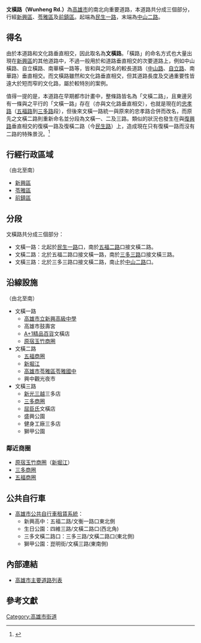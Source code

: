 {{Infobox TwRoad2
|bgcolorh= 
|colorh=
|code=
|name=文橫路
|enname=Wunheng Rd.
|level=一般道路
|length=
|sec=一路<small>（[[新興區_(高雄市)|新興區]]）</small><br>二路<small>（[[苓雅區|苓雅區]]）</small><br>三路<small>（[[前鎮區|前鎮區]]）</small>
|lastext=
|line=
|start=[[民生路_(高雄市)|民生一路]]
|end=[[中山路_(高雄市區)|中山二路]]
|junc=玉竹一街、[[五福路_(高雄市)|五福二路]]、<br>[[新田路|新田路]]、[[青年路_(高雄市)|青年一路]]、<br>[[苓雅路|苓雅一路]]、[[四維路_(高雄市)|四維三路]]、<br>[[興中路_(高雄市)|興中一路]]、[[三多路_(高雄市)|三多三路]]、<br>[[一心路|一心二路]]
|img=Wenheng 1st Road, Kaohsiung, Taiwan.JPG|thumb|200px
|cap=文橫一路一景。
|size=
|left=南華一路
|right=
|leftlink=南華路 (新興區)
|leftdirection=N
|rightlink=
|rightdirection=
|SN=
|SNtype=
|SNNum=
|SN2=
|SN2type=
|SN2Num=
|SN3=
|SN3type=
|SN3Num=
}}
'''文橫路（Wunheng Rd.）'''為[[高雄市|高雄市]]的南北向重要道路，本道路共分成三個部分，行經[[新興區_(高雄市)|新興區]]、[[苓雅區|苓雅區]]及[[前鎮區|前鎮區]]。起端為[[民生路_(高雄市)|民生一路]]，末端為[[中山路_(高雄市區)|中山二路]]。

== 得名 ==
由於本道路和文化路垂直相交，因此取名為'''文橫路'''。「橫路」的命名方式也大量出現在[[新興區_(台灣)|新興區]]的其他道路中，不過一般用於和道路垂直相交的次要道路上，例如中山橫路、自立橫路、南華橫一路等，皆和與之同名的較長道路（[[中山路_(高雄市區)|中山路]]、[[自立路_(高雄市)|自立路]]、南華路）垂直相交。而文橫路雖然和文化路垂直相交，但其道路長度及交通重要性皆遠大於短而窄的文化路，屬於較特別的案例。

值得一提的是，本道路在早期都市計畫中，整條路皆名為「文橫二路」，且東邊另有一條與之平行的「文橫一路」存在（亦與文化路垂直相交），也就是現在的[[忠孝路_(高雄市)|忠孝路]]（[[五福路_(高雄市)|五福路]]到[[三多路|三多路]]段），但後來文橫一路統一與原來的忠孝路合併而改名，而原先之文橫二路則重新命名並分段為文橫一、二及三路。類似的狀況也發生在與[[復興路_(高雄市)|復興路]]垂直相交的復橫一路及復橫二路（今[[民生路_(高雄市)|民生路]]）上，造成現在只有復橫一路而沒有二路的特殊景況。<ref>{{Cite web |url= http://gissrv4.sinica.edu.tw/gis/kaohsiung.aspx |title= 高雄市百年歷史地圖 高雄市路街巷詳圖 |language= zh-hant |access-date= 2021-08-07 |archive-date= 2021-01-18 |archive-url= https://web.archive.org/web/20210118191535/http://gissrv4.sinica.edu.tw/gis/kaohsiung.aspx |dead-url= no }}</ref>

== 行經行政區域 ==
（由北至南）
* [[新興區_(高雄市)|新興區]]
* [[苓雅區|苓雅區]]
* [[前鎮區|前鎮區]]

== 分段 ==
文橫路共分成三個部分：
* 文橫一路：北起於[[民生路_(高雄市)|民生一路]]口，南於[[五福路_(高雄市)|五福二路]]口接文橫二路。
* 文橫二路：北於五福二路口接文橫一路，南於[[三多路_(高雄市)|三多三路]]口接文橫三路。
* 文橫三路：北於三多三路口接文橫二路，南止於[[中山路_(高雄市區)|中山二路]]口。

== 沿線設施 ==
（由北至南）
* 文橫一路
** [[高雄市立新興高級中學|高雄市立新興高級中學]]
** 高雄市鼓壽宮 
** [[A+1精品百貨|A+1精品百貨]]文橫店
** [[原宿玉竹商圈|原宿玉竹商圈]]
* 文橫二路
** [[五福商圈|五福商圈]]
** [[新堀江|新堀江]]
** [https://web.archive.org/web/20131203004720/http://www.lyjh.kh.edu.tw/ 高雄市苓雅區苓雅國中]
** 興中觀光夜市
* 文橫三路
** [[新光三越|新光三越]]三多店
** [[三多商圈|三多商圈]]
** [[屈臣氏|屈臣氏]]文橫店
** 盛興公園
** 健身工廠三多店
** 獅甲公園
=== 鄰近商圈 ===
* [[原宿玉竹商圈|原宿玉竹商圈]]（[[新堀江|新堀江]]）
* [[三多商圈|三多商圈]]
* [[五福商圈|五福商圈]]

== 公共自行車 ==
* [[高雄市公共自行車租賃系統|高雄市公共自行車租賃系統]]：
** 新興高中：五福二路/文衡一路口東北側
** 生日公園：四維三路/文橫二路口(西北角)
** 三多文橫二路口：三多三路/文橫二路口(東北側)
** 獅甲公園：崑明街/文橫三路(東南側)

== 內部連結 ==
* [[高雄市主要道路列表|高雄市主要道路列表]]

== 參考文獻 ==
{{Reflist}}

{{高雄市重要道路}}

[[Category:高雄市街道|Category:高雄市街道]]